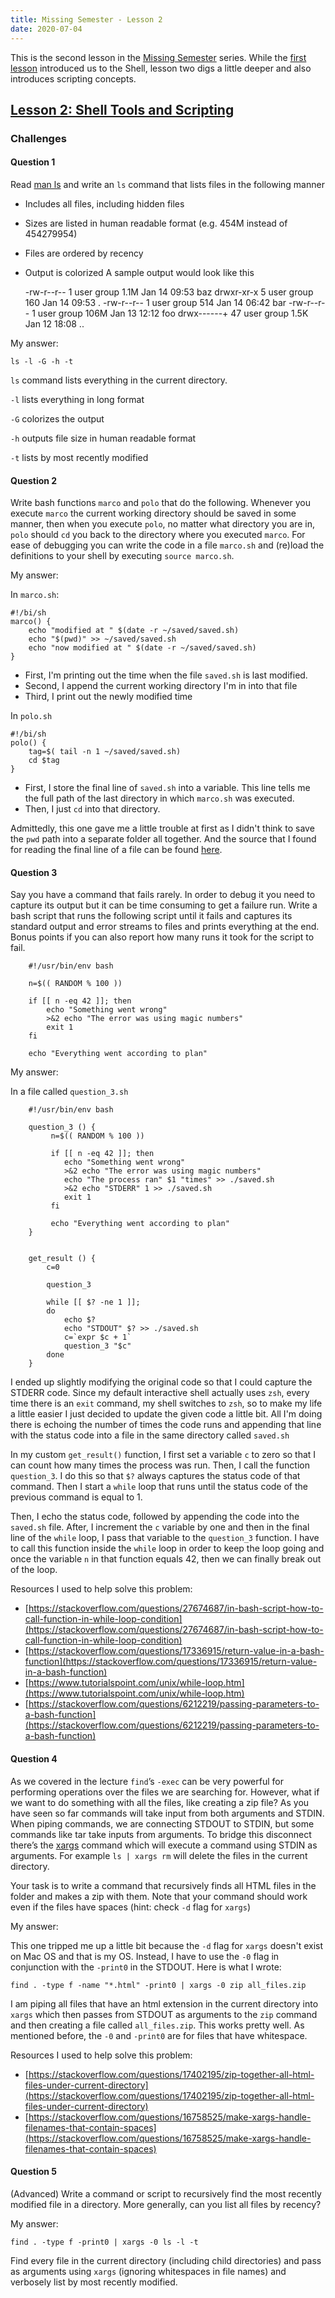 ```yaml
---
title: Missing Semester - Lesson 2
date: 2020-07-04
---
```


This is the second lesson in the [Missing Semester](https://missing.csail.mit.edu/) series. While the [first lesson](blog/2020/07-03--misssing-semester-lesson-one/07-03--missing-semester-lesson-one/) introduced us to the Shell, lesson two digs a little deeper and also introduces scripting concepts.

## [Lesson 2: Shell Tools and Scripting](https://missing.csail.mit.edu/2020/shell-tools/)

### Challenges

#### Question 1 
Read [man ls](https://www.man7.org/linux/man-pages/man1/ls.1.html) and write an `ls` command that lists files in the following manner
- Includes all files, including hidden files
- Sizes are listed in human readable format (e.g. 454M instead of 454279954)
- Files are ordered by recency
- Output is colorized
A sample output would look like this

	-rw-r--r--   1 user group 1.1M Jan 14 09:53 baz
	drwxr-xr-x   5 user group  160 Jan 14 09:53 .
	-rw-r--r--   1 user group  514 Jan 14 06:42 bar
	-rw-r--r--   1 user group 106M Jan 13 12:12 foo
	drwx------+ 47 user group 1.5K Jan 12 18:08 ..

My answer:

`ls -l -G -h -t`

`ls` command lists everything in the current directory.

`-l` lists everything in long format

`-G` colorizes the output

`-h` outputs file size in human readable format

`-t` lists by most recently modified

#### Question 2 
Write bash functions `marco` and `polo` that do the following. Whenever you execute `marco` the current working directory should be saved in some manner, then when you execute `polo`, no matter what directory you are in, `polo` should `cd` you back to the directory where you executed `marco`. For ease of debugging you can write the code in a file `marco.sh` and (re)load the definitions to your shell by executing `source marco.sh`.

My answer:

In `marco.sh`:
	
	#!/bi/sh
	marco() {
		echo "modified at " $(date -r ~/saved/saved.sh)
		echo "$(pwd)" >> ~/saved/saved.sh
		echo "now modified at " $(date -r ~/saved/saved.sh)
	}

- First, I'm printing out the time when the file `saved.sh` is last modified.
- Second, I append the current working directory I'm in into that file
- Third, I print out the newly modified time

In `polo.sh`

	#!/bi/sh
	polo() {
		tag=$( tail -n 1 ~/saved/saved.sh)
		cd $tag
	}

- First, I store the final line of `saved.sh` into a variable. This line tells me the full path of the last directory in which `marco.sh` was executed.
- Then, I just `cd` into that directory.

Admittedly, this one gave me a little trouble at first as I didn't think to save the `pwd` path into a separate folder all together. And the source that I found for reading the final line of a file can be found [here](https://stackoverflow.com/questions/42987486/how-to-read-the-last-line-of-a-text-file-into-a-variable-using-bash).

#### Question 3 
Say you have a command that fails rarely. In order to debug it you need to capture its output but it can be time consuming to get a failure run. Write a bash script that runs the following script until it fails and captures its standard output and error streams to files and prints everything at the end. Bonus points if you can also report how many runs it took for the script to fail.

```
	#!/usr/bin/env bash

	n=$(( RANDOM % 100 ))

	if [[ n -eq 42 ]]; then
	    echo "Something went wrong"
	    >&2 echo "The error was using magic numbers"
	    exit 1
	fi

	echo "Everything went according to plan"
```

My answer:

In a file called `question_3.sh`
```
	#!/usr/bin/env bash

	question_3 () {
		 n=$(( RANDOM % 100 ))

		 if [[ n -eq 42 ]]; then
		    echo "Something went wrong"
		    >&2 echo "The error was using magic numbers"
		    echo "The process ran" $1 "times" >> ./saved.sh
		    >&2 echo "STDERR" 1 >> ./saved.sh
		    exit 1
		 fi

		 echo "Everything went according to plan"
	}


	get_result () {
		c=0

		question_3

		while [[ $? -ne 1 ]]; 
		do
			echo $?
			echo "STDOUT" $? >> ./saved.sh
			c=`expr $c + 1`
			question_3 "$c"
		done
	}
```

I ended up slightly modifying the original code so that I could capture the STDERR code. Since my default interactive shell actually uses `zsh`, every time there is an `exit` command, my shell switches to `zsh`, so to make my life a little easier I just decided to update the given code a little bit. All I'm doing there is echoing the number of times the code runs and appending that line with the status code into a file in the same directory called `saved.sh`

In my custom `get_result()` function, I first set a variable `c` to zero so that I can count how many times the process was run. Then, I call the function `question_3`. I do this so that `$?` always captures the status code of that command. Then I start a `while` loop that runs until the status code of the previous command is equal to 1.

Then, I echo the status code, followed by appending the code into the `saved.sh` file. After, I increment the `c` variable by one and then in the final line of the `while` loop, I pass that variable to the `question_3` function. I have to call this function inside the `while` loop in order to keep the loop going and once the variable `n` in that function equals 42, then we can finally break out of the loop.

Resources I used to help solve this problem:
- [https://stackoverflow.com/questions/27674687/in-bash-script-how-to-call-function-in-while-loop-condition](https://stackoverflow.com/questions/27674687/in-bash-script-how-to-call-function-in-while-loop-condition)
- [https://stackoverflow.com/questions/17336915/return-value-in-a-bash-function](https://stackoverflow.com/questions/17336915/return-value-in-a-bash-function)
- [https://www.tutorialspoint.com/unix/while-loop.htm](https://www.tutorialspoint.com/unix/while-loop.htm)
- [https://stackoverflow.com/questions/6212219/passing-parameters-to-a-bash-function](https://stackoverflow.com/questions/6212219/passing-parameters-to-a-bash-function)

#### Question 4
As we covered in the lecture `find`’s `-exec` can be very powerful for performing operations over the files we are searching for. However, what if we want to do something with all the files, like creating a zip file? As you have seen so far commands will take input from both arguments and STDIN. When piping commands, we are connecting STDOUT to STDIN, but some commands like tar take inputs from arguments. To bridge this disconnect there’s the [xargs](https://www.man7.org/linux/man-pages/man1/xargs.1.html) command which will execute a command using STDIN as arguments. For example `ls | xargs rm` will delete the files in the current directory.

Your task is to write a command that recursively finds all HTML files in the folder and makes a zip with them. Note that your command should work even if the files have spaces (hint: check `-d` flag for `xargs`)

My answer:

This one tripped me up a little bit because the `-d` flag for `xargs` doesn't exist on Mac OS and that is my OS. Instead, I have to use the `-0` flag in conjunction with the `-print0` in the STDOUT. Here is what I wrote:

`find . -type f -name "*.html" -print0 | xargs -0 zip all_files.zip`

I am piping all files that have an html extension in the current directory into `xargs` which then passes from STDOUT as arguments to the `zip` command and then creating a file called `all_files.zip`. This works pretty well. As mentioned before, the `-0` and `-print0` are for files that have whitespace.


Resources I used to help solve this problem:
- [https://stackoverflow.com/questions/17402195/zip-together-all-html-files-under-current-directory](https://stackoverflow.com/questions/17402195/zip-together-all-html-files-under-current-directory)
- [https://stackoverflow.com/questions/16758525/make-xargs-handle-filenames-that-contain-spaces](https://stackoverflow.com/questions/16758525/make-xargs-handle-filenames-that-contain-spaces)

#### Question 5
(Advanced) Write a command or script to recursively find the most recently modified file in a directory. More generally, can you list all files by recency?

My answer:

`find . -type f -print0 | xargs -0 ls -l -t`

Find every file in the current directory (including child directories) and pass as arguments using `xargs` (ignoring whitespaces in file names) and verbosely list by most recently modified.

